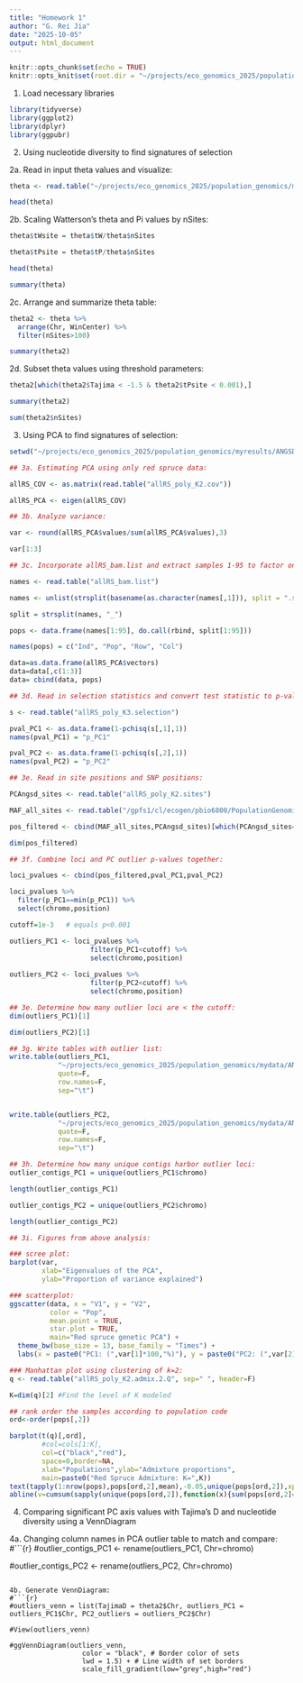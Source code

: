 ```yaml
---
title: "Homework 1"
author: "G. Rei Jia"
date: "2025-10-05"
output: html_document
---
```


```r
knitr::opts_chunk$set(echo = TRUE)
knitr::opts_knit$set(root.dir = "~/projects/eco_genomics_2025/population_genomics/myresults/ANGSD_HW1/diversity/")
```

1. Load necessary libraries
```r
library(tidyverse)
library(ggplot2)
library(dplyr)
library(ggpubr)
```

2. Using nucleotide diversity to find signatures of selection

2a. Read in input theta values and visualize:
```r
theta <- read.table("~/projects/eco_genomics_2025/population_genomics/myresults/ANGSD_HW1/diversity/_ALL_win50000_step50000.thetas", sep="\t", header=T)

head(theta)
```

2b. Scaling Watterson's theta and Pi values by nSites:
```r
theta$tWsite = theta$tW/theta$nSites

theta$tPsite = theta$tP/theta$nSites

head(theta)

summary(theta)
```

2c. Arrange and summarize theta table:
```r
theta2 <- theta %>%
  arrange(Chr, WinCenter) %>%
  filter(nSites>100)

summary(theta2)
```

2d. Subset theta values using threshold parameters:
```r
theta2[which(theta2$Tajima < -1.5 & theta2$tPsite < 0.001),]

summary(theta2)

sum(theta2$nSites)
```

3. Using PCA to find signatures of selection:

```r
setwd("~/projects/eco_genomics_2025/population_genomics/myresults/ANGSD_HW1/PCA_ADMIX_HW1")

## 3a. Estimating PCA using only red spruce data:

allRS_COV <- as.matrix(read.table("allRS_poly_K2.cov"))

allRS_PCA <- eigen(allRS_COV)

## 3b. Analyze variance:

var <- round(allRS_PCA$values/sum(allRS_PCA$values),3)

var[1:3]

## 3c. Incorporate allRS_bam.list and extract samples 1-95 to factor only for red spruce:

names <- read.table("allRS_bam.list")

names <- unlist(strsplit(basename(as.character(names[,1])), split = ".sorted.rmdup.bam"))

split = strsplit(names, "_")

pops <- data.frame(names[1:95], do.call(rbind, split[1:95]))

names(pops) = c("Ind", "Pop", "Row", "Col")

data=as.data.frame(allRS_PCA$vectors)
data=data[,c(1:3)]
data= cbind(data, pops)

## 3d. Read in selection statistics and convert test statistic to p-values:

s <- read.table("allRS_poly_K3.selection")

pval_PC1 <- as.data.frame(1-pchisq(s[,1],1))
names(pval_PC1) = "p_PC1"

pval_PC2 <- as.data.frame(1-pchisq(s[,2],1))
names(pval_PC2) = "p_PC2"

## 3e. Read in site positions and SNP positions:

PCAngsd_sites <- read.table("allRS_poly_K2.sites")

MAF_all_sites <- read.table("/gpfs1/cl/ecogen/pbio6800/PopulationGenomics/ANGSD/allRS_poly.mafs.gz", header=T)

pos_filtered <- cbind(MAF_all_sites,PCAngsd_sites)[which(PCAngsd_sites==1),]

dim(pos_filtered)

## 3f. Combine loci and PC outlier p-values together:

loci_pvalues <- cbind(pos_filtered,pval_PC1,pval_PC2)

loci_pvalues %>%
  filter(p_PC1==min(p_PC1)) %>%
  select(chromo,position)

cutoff=1e-3   # equals p<0.001

outliers_PC1 <- loci_pvalues %>%
                    filter(p_PC1<cutoff) %>%
                    select(chromo,position)
                    
outliers_PC2 <- loci_pvalues %>%
                    filter(p_PC2<cutoff) %>%
                    select(chromo,position)

## 3e. Determine how many outlier loci are < the cutoff:
dim(outliers_PC1)[1]

dim(outliers_PC2)[1]

## 3g. Write tables with outlier list:
write.table(outliers_PC1,
            "~/projects/eco_genomics_2025/population_genomics/mydata/ANGSD_HW1/outliers_PC1_RS",
            quote=F,
            row.names=F,
            sep="\t")


write.table(outliers_PC2,
            "~/projects/eco_genomics_2025/population_genomics/mydata/ANGSD_HW1/outliers_PC1_RS",
            quote=F,
            row.names=F,
            sep="\t")

## 3h. Determine how many unique contigs harbor outlier loci:
outlier_contigs_PC1 = unique(outliers_PC1$chromo)

length(outlier_contigs_PC1)

outlier_contigs_PC2 = unique(outliers_PC2$chromo)

length(outlier_contigs_PC2)

## 3i. Figures from above analysis:

### scree plot:
barplot(var, 
        xlab="Eigenvalues of the PCA", 
        ylab="Proportion of variance explained")

### scatterplot:
ggscatter(data, x = "V1", y = "V2",
          color = "Pop",
          mean.point = TRUE,
          star.plot = TRUE,
          main="Red spruce genetic PCA") +
  theme_bw(base_size = 13, base_family = "Times") +
  labs(x = paste0("PC1: (",var[1]*100,"%)"), y = paste0("PC2: (",var[2]*100,"%)"))

### Manhattan plot using clustering of k=2:
q <- read.table("allRS_poly_K2.admix.2.Q", sep=" ", header=F)

K=dim(q)[2] #Find the level of K modeled

## rank order the samples according to population code
ord<-order(pops[,2])

barplot(t(q)[,ord],
        #col=cols[1:K],
        col=c("black","red"),
        space=0,border=NA,
        xlab="Populations",ylab="Admixture proportions",
        main=paste0("Red Spruce Admixture: K=",K))
text(tapply(1:nrow(pops),pops[ord,2],mean),-0.05,unique(pops[ord,2]),xpd=T,cex=0.75,srt=45)
abline(v=cumsum(sapply(unique(pops[ord,2]),function(x){sum(pops[ord,2]==x)})),col=1,lwd=1.2)

```

4. Comparing significant PC axis values with Tajima's D and nucleotide diversity using a VennDiagram

4a. Changing column names in PCA outlier table to match and compare:
#```{r}
#outlier_contigs_PC1 <- rename(outliers_PC1, Chr=chromo)

#outlier_contigs_PC2 <- rename(outliers_PC2, Chr=chromo)

```

4b. Generate VennDiagram:
#```{r}
#outliers_venn = list(TajimaD = theta2$Chr, outliers_PC1 = outliers_PC1$Chr, PC2_outliers = outliers_PC2$Chr)

#View(outliers_venn)

#ggVennDiagram(outliers_venn,
                  color = "black", # Border color of sets
                  lwd = 1.5) + # Line width of set borders
                  scale_fill_gradient(low="grey",high="red")
```
